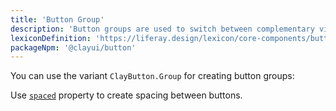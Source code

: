 ```yaml
---
title: 'Button Group'
description: 'Button groups are used to switch between complementary views for example, but they must never be used for complementary actions, "Change and Cancel" actions, or "Save and Cancel" actions. In those cases, single buttons are the correct solution.'
lexiconDefinition: 'https://liferay.design/lexicon/core-components/buttons/'
packageNpm: '@clayui/button'
---
```



You can use the variant `ClayButton.Group` for creating button groups:

Use [`spaced`](#api-spaced) property to create spacing between buttons.

<ButtonGroup />
